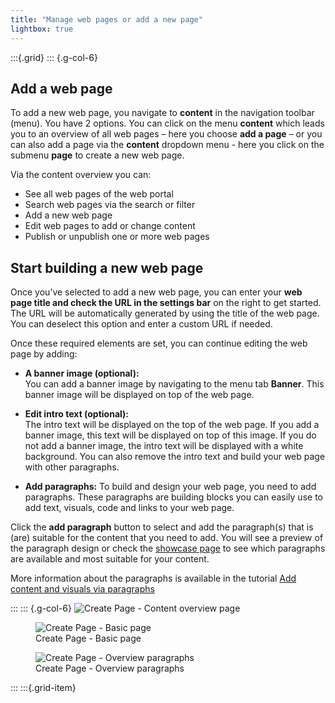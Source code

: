 ```yaml
---
title: "Manage web pages or add a new page"
lightbox: true
---
```


:::{.grid}
::: {.g-col-6}

## Add a web page

To add a new web page, you navigate to **content** in the navigation toolbar (menu). You have 2 options. You can click on
the menu **content** which leads you to an overview of all web pages – here you choose **add a page** – or you can also add
a page via the **content** dropdown menu  - here you click on the submenu **page** to create a new web page.

Via the content overview you can:

- See all web pages of the web portal
- Search web pages via the search or filter
- Add a new web page
- Edit web pages to add or change content
- Publish or unpublish one or more web pages

## Start building a new web page

Once you’ve selected to add a new web page, you can enter your **web page title and check the URL in the settings bar** on
the right to get started. The URL will be automatically generated by using the title of the web page. You can deselect
this option and enter a custom URL if needed.

Once these required elements are set, you can continue editing the web page by adding:

- **A banner image (optional):**\
You can add a banner image by navigating to the menu tab **Banner**. This banner image will be displayed on top of the web
page.

- **Edit intro text (optional):**\
The intro text will be displayed on the top of the web page. If you add a banner image, this text will be displayed on
top of this image. If you do not add a banner image, the intro text will be displayed with a white background. You can
also remove the intro text and build your web page with other paragraphs.

- **Add paragraphs:**
To build and design your web page, you need to add paragraphs. These paragraphs are building blocks you can easily use
to add text, visuals, code and links to your web page.

Click the **add paragraph** button to select and add the paragraph(s) that is (are) suitable for the content that you need
to add. You will see a preview of the paragraph design or check the
[showcase page](https://demo.apex.esa.int/en/tools/showcase-page) to see which paragraphs are available and most suitable
for your content.

More information about the paragraphs is available in the tutorial [Add content and visuals via paragraphs](./paragraphs.qmd)

:::
::: {.g-col-6}
![Create Page - Content overview page](../images/create_page_1.png){group="gallery-create-page"}

![Create Page - Basic page](../images/create_page_2.png){group="gallery-create-page"}

![Create Page - Overview paragraphs](../images/create_page_3.png){group="gallery-create-page"}

:::
:::{.grid-item}

